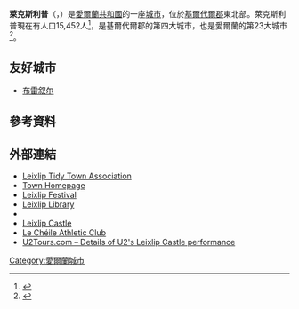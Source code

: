 '''萊克斯利普'''（{{lang-en|Leixlip}}，{{lang-ga|Léim an Bhradáin}}）是[[愛爾蘭共和國|愛爾蘭共和國]]的一座[[城市|城市]]，位於[[基爾代爾郡|基爾代爾郡]]東北部。萊克斯利普現在有人口15,452人<ref>{{cite web |url=http://census.cso.ie/sapmap2011/Results.aspx?Geog_Type=LT&Geog_Code=06010 |title=Leixlip Legal Town Results |publisher=[[Central_Statistics_Office_(Ireland)|Central Statistics Office]] |year=2011 |accessdate=2015-01-15 |archive-date=2013-05-24 |archive-url=https://web.archive.org/web/20130524141143/http://census.cso.ie/sapmap2011/Results.aspx?Geog_Type=LT&Geog_Code=06010 |dead-url=no }}</ref>，是基爾代爾郡的第四大城市，也是愛爾蘭的第23大城市<ref>{{cite web |url=http://www.cso.ie/en/media/csoie/census/documents/census2011vol1andprofile1/Tables,7,and,12.pdf |title=Census 2011, Table 7, Population of each town of 1,500 population and over |publisher=[[Central_Statistics_Office_(Ireland)|Central Statistics Office]] |year=2011 |access-date=2015-01-15 |archive-url=https://web.archive.org/web/20150923223009/http://www.cso.ie/en/media/csoie/census/documents/census2011vol1andprofile1/Tables,7,and,12.pdf |archive-date=2015-09-23 |dead-url=yes }}</ref>。

==友好城市==
* {{FRA}} [[布雷叙尔|布雷叙尔]]
==參考資料==
{{reflist}}
==外部連結==
{{Commons category|Leixlip}}
* [https://web.archive.org/web/20190920043725/http://ltta.ie/ Leixlip Tidy Town Association]
* [http://www.leixlip.ie Town Homepage] {{Wayback|url=http://www.leixlip.ie/ |date=20191219094758 }}
* [http://www.leixlipfestival.com Leixlip Festival] {{Wayback|url=http://www.leixlipfestival.com/ |date=20200225230302 }}
* [http://www.kildare.ie/library/library/leixliplibrary/ Leixlip Library] {{Wayback|url=http://www.kildare.ie/library/library/leixliplibrary/ |date=20150115104820 }}
* {{dmoz|Regional/Europe/Ireland/Kildare/Localities/Leixlip}}
* [http://www.discoverireland.ie/Arts-Culture-Heritage/leixlip-castle/9183 Leixlip Castle] {{Wayback|url=http://www.discoverireland.ie/Arts-Culture-Heritage/leixlip-castle/9183 |date=20150115095841 }}
* [http://www.lecheileac.com Le Chéile Athletic Club] {{Wayback|url=http://www.lecheileac.com/ |date=20130614045634 }}
* [http://www.u2tours.com/detail.src?ID=19800727 U2Tours.com – Details of U2's Leixlip Castle performance] {{Wayback|url=http://www.u2tours.com/detail.src?ID=19800727 |date=20131029193424 }}
[[Category:愛爾蘭城市|Category:愛爾蘭城市]]